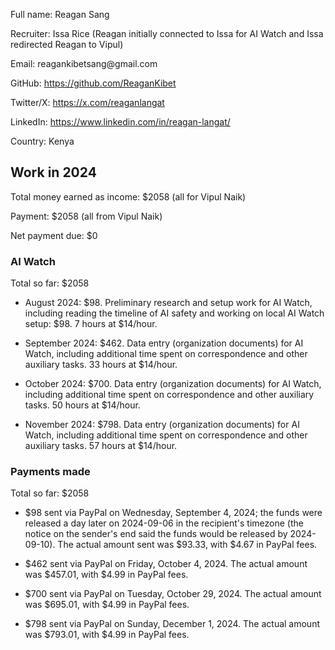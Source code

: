 Full name: Reagan Sang

Recruiter: Issa Rice (Reagan initially connected to Issa for AI Watch and Issa redirected Reagan to Vipul)

Email: reagankibetsang@gmail.com

GitHub: https://github.com/ReaganKibet

Twitter/X: https://x.com/reaganlangat

LinkedIn: https://www.linkedin.com/in/reagan-langat/

Country: Kenya

==Work in 2024==

Total money earned as income: $2058 (all for Vipul Naik)

Payment: $2058 (all from Vipul Naik)

Net payment due: $0

===AI Watch===

Total so far: $2058

* August 2024: $98. Preliminary research and setup work for AI Watch, including reading the timeline of AI safety and working on local AI Watch setup: $98. 7 hours at $14/hour.

* September 2024: $462. Data entry (organization documents) for AI Watch, including additional time spent on correspondence and other auxiliary tasks. 33 hours at $14/hour.

* October 2024: $700. Data entry (organization documents) for AI Watch, including additional time spent on correspondence and other auxiliary tasks. 50 hours at $14/hour.

* November 2024: $798. Data entry (organization documents) for AI Watch, including additional time spent on correspondence and other auxiliary tasks. 57 hours at $14/hour.

===Payments made===

Total so far: $2058

* $98 sent via PayPal on Wednesday, September 4, 2024; the funds were released a day later on 2024-09-06 in the recipient's timezone (the notice on the sender's end said the funds would be released by 2024-09-10). The actual amount sent was $93.33, with $4.67 in PayPal fees.

* $462 sent via PayPal on Friday, October 4, 2024. The actual amount was $457.01, with $4.99 in PayPal fees.

* $700 sent via PayPal on Tuesday, October 29, 2024. The actual amount was $695.01, with $4.99 in PayPal fees.

* $798 sent via PayPal on Sunday, December 1, 2024. The actual amount was $793.01, with $4.99 in PayPal fees.
